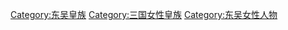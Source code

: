 [[Category:东吴皇族|Category:东吴皇族]]
[[Category:三国女性皇族|Category:三国女性皇族]]
[[Category:东吴女性人物|Category:东吴女性人物]]